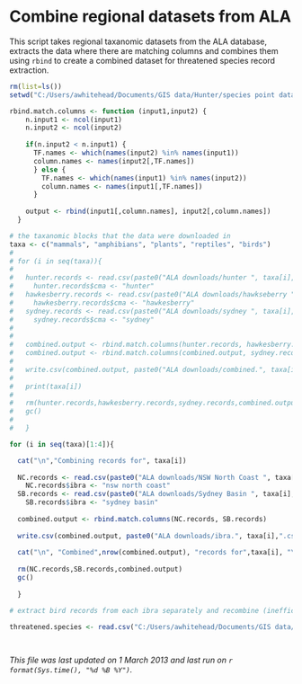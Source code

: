 Combine regional datasets from ALA
========================================================

This script takes regional taxanomic datasets from the ALA database, extracts the data where there are matching columns and combines them using `rbind` to create a combined dataset for threatened species record extraction.

```r
rm(list=ls())
setwd("C:/Users/awhitehead/Documents/GIS data/Hunter/species point data")

rbind.match.columns <- function (input1,input2) {
    n.input1 <- ncol(input1)
    n.input2 <- ncol(input2)
    
    if(n.input2 < n.input1) {
      TF.names <- which(names(input2) %in% names(input1))
      column.names <- names(input2[,TF.names])
      } else {
        TF.names <- which(names(input1) %in% names(input2))
        column.names <- names(input1[,TF.names])
      }
    
    output <- rbind(input1[,column.names], input2[,column.names])
  }

# the taxanomic blocks that the data were downloaded in
taxa <- c("mammals", "amphibians", "plants", "reptiles", "birds")
# 
# for (i in seq(taxa)){
# 
#   hunter.records <- read.csv(paste0("ALA downloads/hunter ", taxa[i],".csv"))
#     hunter.records$cma <- "hunter"
#   hawkesberry.records <- read.csv(paste0("ALA downloads/hawkseberry ", taxa[i],".csv"))
#     hawkesberry.records$cma <- "hawkesberry"
#   sydney.records <- read.csv(paste0("ALA downloads/sydney ", taxa[i],".csv"))
#     sydney.records$cma <- "sydney"
#   
#   
#   combined.output <- rbind.match.columns(hunter.records, hawkesberry.records)
#   combined.output <- rbind.match.columns(combined.output, sydney.records)
#   
#   write.csv(combined.output, paste0("ALA downloads/combined.", taxa[i],".csv"), row.names=FALSE)
#   
#   print(taxa[i])
#   
#   rm(hunter.records,hawkesberry.records,sydney.records,combined.output)
#   gc()
#   
#   }

for (i in seq(taxa)[1:4]){

  cat("\n","Combining records for", taxa[i])
  
  NC.records <- read.csv(paste0("ALA downloads/NSW North Coast ", taxa[i],".csv"))
    NC.records$ibra <- "nsw north coast"
  SB.records <- read.csv(paste0("ALA downloads/Sydney Basin ", taxa[i],".csv"))
    SB.records$ibra <- "sydney basin"
    
  combined.output <- rbind.match.columns(NC.records, SB.records)
  
  write.csv(combined.output, paste0("ALA downloads/ibra.", taxa[i],".csv"), row.names=FALSE)
  
  cat("\n", "Combined",nrow(combined.output), "records for",taxa[i], "\n")
  
  rm(NC.records,SB.records,combined.output)
  gc()
  
  }

# extract bird records from each ibra separately and recombine (inefficient but the birds files are too big for R to cope with)

threatened.species <- read.csv("C:/Users/awhitehead/Documents/GIS data/Hunter/species point data/Nationally listed threatened species.csv")

  
```

*This file was last updated on 1 March 2013 and last run on `r format(Sys.time(), "%d %B %Y")`.*
